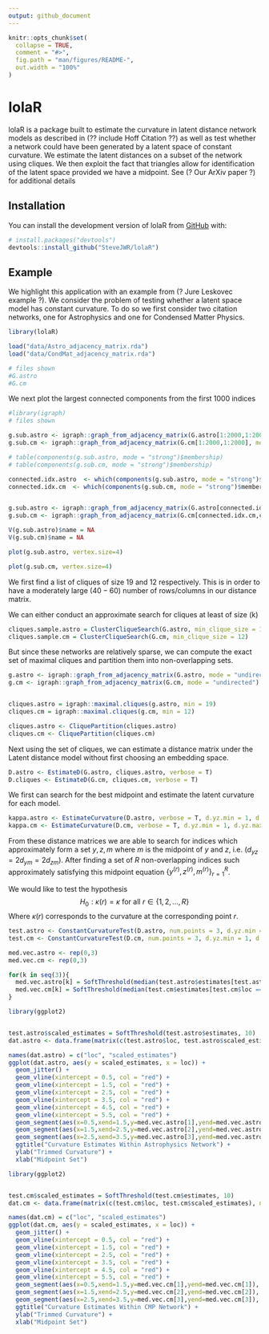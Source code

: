 ```yaml
---
output: github_document
---
```


<!-- README.md is generated from README.Rmd. Please edit that file -->

```r
knitr::opts_chunk$set(
  collapse = TRUE,
  comment = "#>",
  fig.path = "man/figures/README-",
  out.width = "100%"
)


```

# lolaR

<!-- badges: start -->
<!-- badges: end -->

lolaR is a package built to estimate the curvature in latent distance network models as described in (?? include Hoff Citation ??) as well as test whether a network could have been generated by a latent space of constant curvature. We estimate the latent distances on a subset of the network using cliques.  We then exploit the fact that triangles allow for identification of the latent space provided we have a midpoint.  See (? Our ArXiv paper ?) for additional details

## Installation

You can install the development version of lolaR from [GitHub](https://github.com/) with:

``` r
# install.packages("devtools")
devtools::install_github("SteveJWR/lolaR")
```

## Example

We highlight this application with an example from (? Jure Leskovec example ?). We consider the problem of testing whether a latent space model has constant curvature. To do so we first consider two citation networks, one for Astrophysics and one for Condensed Matter Physics. 

```r
library(lolaR)

load("data/Astro_adjacency_matrix.rda")
load("data/CondMat_adjacency_matrix.rda")

# files shown
#G.astro
#G.cm 
```
We next plot the largest connected components from the first 1000 indices 

```r
#library(igraph)
# files shown

g.sub.astro <- igraph::graph_from_adjacency_matrix(G.astro[1:2000,1:2000], mode = "undirected")
g.sub.cm <- igraph::graph_from_adjacency_matrix(G.cm[1:2000,1:2000], mode = "undirected")

# table(components(g.sub.astro, mode = "strong")$membership)
# table(components(g.sub.cm, mode = "strong")$membership)

connected.idx.astro  <- which(components(g.sub.astro, mode = "strong")$membership == 4)
connected.idx.cm  <- which(components(g.sub.cm, mode = "strong")$membership == 35)


g.sub.astro <- igraph::graph_from_adjacency_matrix(G.astro[connected.idx.astro,connected.idx.astro], mode = "undirected")
g.sub.cm <- igraph::graph_from_adjacency_matrix(G.cm[connected.idx.cm,connected.idx.cm], mode = "undirected")

V(g.sub.astro)$name = NA
V(g.sub.cm)$name = NA
```

```r
plot(g.sub.astro, vertex.size=4)
```

```r
plot(g.sub.cm, vertex.size=4)
```

We first find a list of cliques of size $19$ and $12$ respectively.  This is in order to have a moderately large ($40-60$) number of rows/columns in our distance matrix. 

We can either conduct an approximate search for cliques at least of size (k) 
```r
cliques.sample.astro = ClusterCliqueSearch(G.astro, min_clique_size = 19)
cliques.sample.cm = ClusterCliqueSearch(G.cm, min_clique_size = 12)
```

But since these networks are relatively sparse, we can compute the exact set of maximal cliques and partition them into non-overlapping sets. 
```r
g.astro <- igraph::graph_from_adjacency_matrix(G.astro, mode = "undirected")
g.cm <- igraph::graph_from_adjacency_matrix(G.cm, mode = "undirected")


cliques.astro = igraph::maximal.cliques(g.astro, min = 19)
cliques.cm = igraph::maximal.cliques(g.cm, min = 12)

cliques.astro <- CliquePartition(cliques.astro)
cliques.cm <- CliquePartition(cliques.cm)
```


Next using the set of cliques, we can estimate a distance matrix under the Latent distance model without first choosing an embedding space. 

```r

D.astro <- EstimateD(G.astro, cliques.astro, verbose = T)
D.cliques <- EstimateD(G.cm, cliques.cm, verbose = T)

```


We first can search for the best midpoint and estimate the latent curvature for each model. 


```r
kappa.astro <- EstimateCurvature(D.astro, verbose = T, d.yz.min = 1, d.yz.max = 4.5)
kappa.cm <- EstimateCurvature(D.cm, verbose = T, d.yz.min = 1, d.yz.max = 4.5)

```


From these distance matrices we are able to search for indices which approximately form a set $y,z,m$ where $m$ is the midpoint of $y$ and $z$, i.e. ($d_{yz} = 2d_{ym} = 2d_{zm}$). After finding a set of $R$ non-overlapping indices such approximately satisfying this midpoint equation $\{y^{(r)},z^{(r)},m^{(r)}\}_{r = 1}^R$.  

We would like to test the hypothesis 
$$ H_0: \kappa(r) = \kappa \text{ for all } r \in \{1,2,\dots, R\}$$
Where $\kappa(r)$ corresponds to the curvature at the corresponding point $r$. 


```r

test.astro <- ConstantCurvatureTest(D.astro, num.points = 3, d.yz.min = 1, d.yz.max = 4.5)
test.cm <- ConstantCurvatureTest(D.cm, num.points = 3, d.yz.min = 1, d.yz.max = 4.5)

```

```r
med.vec.astro <- rep(0,3)
med.vec.cm <- rep(0,3)

for(k in seq(3)){
  med.vec.astro[k] = SoftThreshold(median(test.astro$estimates[test.astro$loc == k]), 10)
  med.vec.cm[k] = SoftThreshold(median(test.cm$estimates[test.cm$loc == k]),10)
}


```

```r
library(ggplot2)


test.astro$scaled_estimates = SoftThreshold(test.astro$estimates, 10)
dat.astro <- data.frame(matrix(c(test.astro$loc, test.astro$scaled_estimates), ncol = 2))

names(dat.astro) = c("loc", "scaled_estimates")
ggplot(dat.astro, aes(y = scaled_estimates, x = loc)) + 
  geom_jitter() + 
  geom_vline(xintercept = 0.5, col = "red") + 
  geom_vline(xintercept = 1.5, col = "red") + 
  geom_vline(xintercept = 2.5, col = "red") + 
  geom_vline(xintercept = 3.5, col = "red") + 
  geom_vline(xintercept = 4.5, col = "red") + 
  geom_vline(xintercept = 5.5, col = "red") + 
  geom_segment(aes(x=0.5,xend=1.5,y=med.vec.astro[1],yend=med.vec.astro[1]), col = "blue") + 
  geom_segment(aes(x=1.5,xend=2.5,y=med.vec.astro[2],yend=med.vec.astro[2]), col = "blue") + 
  geom_segment(aes(x=2.5,xend=3.5,y=med.vec.astro[3],yend=med.vec.astro[3]), col = "blue") + 
  ggtitle("Curvature Estimates Within Astrophysics Network") + 
  ylab("Trimmed Curvature") + 
  xlab("Midpoint Set")


```

```r
library(ggplot2)


test.cm$scaled_estimates = SoftThreshold(test.cm$estimates, 10)
dat.cm <- data.frame(matrix(c(test.cm$loc, test.cm$scaled_estimates), ncol = 2))

names(dat.cm) = c("loc", "scaled_estimates")
ggplot(dat.cm, aes(y = scaled_estimates, x = loc)) + 
  geom_jitter() + 
  geom_vline(xintercept = 0.5, col = "red") + 
  geom_vline(xintercept = 1.5, col = "red") + 
  geom_vline(xintercept = 2.5, col = "red") + 
  geom_vline(xintercept = 3.5, col = "red") + 
  geom_vline(xintercept = 4.5, col = "red") + 
  geom_vline(xintercept = 5.5, col = "red") + 
  geom_segment(aes(x=0.5,xend=1.5,y=med.vec.cm[1],yend=med.vec.cm[1]), col = "blue") + 
  geom_segment(aes(x=1.5,xend=2.5,y=med.vec.cm[2],yend=med.vec.cm[2]), col = "blue") + 
  geom_segment(aes(x=2.5,xend=3.5,y=med.vec.cm[3],yend=med.vec.cm[3]), col = "blue") + 
  ggtitle("Curvature Estimates Within CMP Network") + 
  ylab("Trimmed Curvature") + 
  xlab("Midpoint Set")


```






